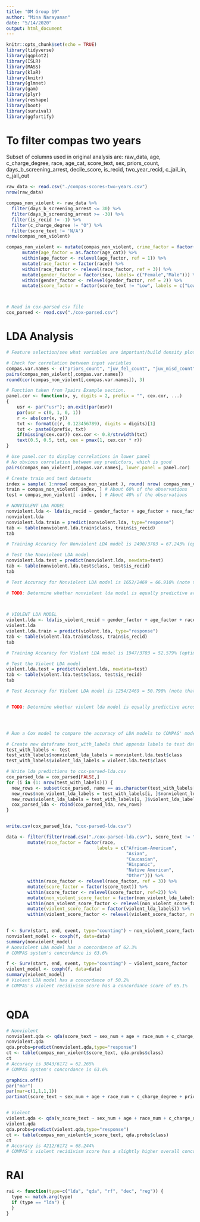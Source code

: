 ```yaml
---
title: "DM Group 19"
author: "Mina Narayanan"
date: "5/14/2020"
output: html_document
---
```


```r
knitr::opts_chunk$set(echo = TRUE)
library(tidyverse)
library(ggplot2)
library(ISLR)
library(MASS)
library(klaR) 
library(knitr)
library(glmnet)
library(gam)
library(plyr)
library(reshape)
library(boot)
library(survival)
library(ggfortify)
```

# To filter compas two years

Subset of columns used in original analysis are:
raw_data, age, c_charge_degree, race, age_cat, score_text, sex, priors_count, days_b_screening_arrest, decile_score, is_recid, two_year_recid, c_jail_in, c_jail_out

```r
raw_data <- read.csv("./compas-scores-two-years.csv")
nrow(raw_data)

compas_non_violent <- raw_data %>% 
  filter(days_b_screening_arrest <= 30) %>%
  filter(days_b_screening_arrest >= -30) %>%
  filter(is_recid != -1) %>%
  filter(c_charge_degree != "O") %>%
  filter(score_text != 'N/A')
nrow(compas_non_violent)

compas_non_violent <- mutate(compas_non_violent, crime_factor = factor(c_charge_degree)) %>%
      mutate(age_factor = as.factor(age_cat)) %>%
      within(age_factor <- relevel(age_factor, ref = 1)) %>%
      mutate(race_factor = factor(race)) %>%
      within(race_factor <- relevel(race_factor, ref = 3)) %>%
      mutate(gender_factor = factor(sex, labels= c("Female","Male"))) %>%
      within(gender_factor <- relevel(gender_factor, ref = 2)) %>%
      mutate(score_factor = factor(score_text != "Low", labels = c("LowScore","HighScore")))



# Read in cox-parsed csv file
cox_parsed <- read.csv("./cox-parsed.csv")
```


# LDA Analysis
```r
# Feature selection/see what variables are important/build density plots

# Check for correlation between input variables
compas.var.names <- c("priors_count", "juv_fel_count", "juv_misd_count", "juv_other_count")
pairs(compas_non_violent[,compas.var.names])
round(cor(compas_non_violent[,compas.var.names]), 3)

# Function taken from ?pairs Example section.  
panel.cor <- function(x, y, digits = 2, prefix = "", cex.cor, ...)
{
    usr <- par("usr"); on.exit(par(usr))
    par(usr = c(0, 1, 0, 1))
    r <- abs(cor(x, y))
    txt <- format(c(r, 0.123456789), digits = digits)[1]
    txt <- paste0(prefix, txt)
    if(missing(cex.cor)) cex.cor <- 0.8/strwidth(txt)
    text(0.5, 0.5, txt, cex = pmax(1, cex.cor * r))
}

# Use panel.cor to display correlations in lower panel
# No obvious correlation between any predictors, which is good
pairs(compas_non_violent[,compas.var.names], lower.panel = panel.cor)

# Create train and test datasets
index = sample( 1:nrow( compas_non_violent ), round( nrow( compas_non_violent )*0.6 ), replace = FALSE )
train = compas_non_violent[ index, ] # About 60% of the observations
test = compas_non_violent[ -index, ] # About 40% of the observations

# NONVIOLENT LDA MODEL
nonviolent.lda <- lda(is_recid ~ gender_factor + age_factor + race_factor + crime_factor + priors_count + juv_fel_count + juv_misd_count + juv_other_count, data=train)
nonviolent.lda
nonviolent.lda.train = predict(nonviolent.lda, type="response")
tab <- table(nonviolent.lda.train$class, train$is_recid)
tab

# Training Accuracy for Nonviolent LDA model is 2490/3703 = 67.243% (optimistic estimate)

# Test the Nonviolent LDA model
nonviolent.lda.test = predict(nonviolent.lda, newdata=test)
tab <- table(nonviolent.lda.test$class, test$is_recid)
tab

# Test Accuracy for Nonviolent LDA model is 1652/2469 = 66.910% (note that this is less than the training accuracy)

# TODO: Determine whether nonviolent lda model is equally predictive across race, age, and gender


 
# VIOLENT LDA MODEL
violent.lda <- lda(is_violent_recid ~ gender_factor + age_factor + race_factor + crime_factor + priors_count + juv_fel_count + juv_misd_count + juv_other_count, data=train)
violent.lda
violent.lda.train = predict(violent.lda, type="response")
tab <- table(violent.lda.train$class, train$is_recid)
tab

# Training Accuracy for Violent LDA model is 1947/3703 = 52.579% (optimistic estimate)

# Test the Violent LDA model
violent.lda.test = predict(violent.lda, newdata=test)
tab <- table(violent.lda.test$class, test$is_recid)
tab

# Test Accuracy for Violent LDA model is 1254/2469 = 50.790% (note that this is less than the training accuracy)


# TODO: Determine whether violent lda model is equally predictive across race, age, and gender




# Run a Cox model to compare the accuracy of LDA models to COMPAS' model

# Create new dataframe test_with_labels that appends labels to test dataframe
test_with_labels <- test
test_with_labels$nonviolent_lda_labels = nonviolent.lda.test$class
test_with_labels$violent_lda_labels = violent.lda.test$class

# Write lda predictions to cox-parsed-lda.csv 
cox_parsed_lda = cox_parsed[FALSE,]
for (i in (1: nrow(test_with_labels))) {
  new_rows <- subset(cox_parsed, name == as.character(test_with_labels[i,]$name))
  new_rows$non_violent_lda_labels = test_with_labels[i, ]$nonviolent_lda_labels
  new_rows$violent_lda_labels = test_with_labels[i, ]$violent_lda_labels
  cox_parsed_lda <- rbind(cox_parsed_lda, new_rows)
}


write.csv(cox_parsed_lda, "cox-parsed-lda.csv")

data <- filter(filter(read.csv("./cox-parsed-lda.csv"), score_text != "N/A"), end > start) %>%
        mutate(race_factor = factor(race,
                                  labels = c("African-American", 
                                             "Asian",
                                             "Caucasian", 
                                             "Hispanic", 
                                             "Native American",
                                             "Other"))) %>%
        within(race_factor <- relevel(race_factor, ref = 3)) %>%
        mutate(score_factor = factor(score_text)) %>%
        within(score_factor <- relevel(score_factor, ref=2)) %>%
        mutate(non_violent_score_factor = factor(non_violent_lda_labels)) %>%
        within(non_violent_score_factor <- relevel(non_violent_score_factor, ref = 1)) %>%
        mutate(violent_score_factor = factor(violent_lda_labels)) %>%
        within(violent_score_factor <- relevel(violent_score_factor, ref = 1))
    

f <- Surv(start, end, event, type="counting") ~ non_violent_score_factor
nonviolent_model <- coxph(f, data=data)
summary(nonviolent_model)
# Nonviolent LDA model has a concordance of 62.3%
# COMPAS system's concordance is 63.6%

f <- Surv(start, end, event, type="counting") ~ violent_score_factor
violent_model <- coxph(f, data=data)
summary(violent_model)
# Violent LDA model has a concordance of 50.2%
# COMPAS's violent recidivism score has a concordance score of 65.1%



```

# QDA
```r
# Nonviolent
nonviolent.qda <- qda(score_text ~ sex_num + age + race_num + c_charge_degree + priors_count + two_year_recid + juv_fel_count + juv_misd_count + juv_other_count, data=compas_non_violent)
nonviolent.qda
qda.probs=predict(nonviolent.qda,type="response")
ct <- table(compas_non_violent$score_text, qda.probs$class)
ct
# Accuracy is 3843/6172 = 62.265%
# COMPAS system's concordance is 63.6%

graphics.off()
par("mar")
par(mar=c(1,1,1,1))
partimat(score_text ~ sex_num + age + race_num + c_charge_degree + priors_count + two_year_recid + juv_fel_count + juv_misd_count + juv_other_count, data=compas_non_violent, method="qda", plot.matrix=TRUE)


# Violent
violent.qda <- qda(v_score_text ~ sex_num + age + race_num + c_charge_degree + priors_count + two_year_recid + juv_fel_count + juv_misd_count + juv_other_count, data=compas_non_violent)
violent.qda
qda.probs=predict(violent.qda,type="response")
ct <- table(compas_non_violent$v_score_text, qda.probs$class)
ct
# Accuracy is 4212/6172 = 68.244%
# COMPAS's violent recidivism score has a slightly higher overall concordance score of 65.1%

```



# RAI
```r
rai <- function(type=c("lda", "qda", "rf", "dec", "reg")) {
  type <- match.arg(type)
  if (type == "lda") {
  }
}
```






